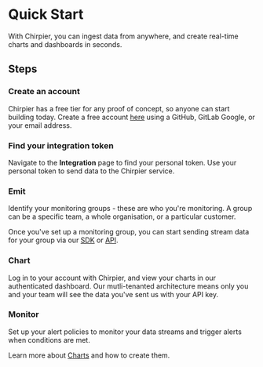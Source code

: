 
# Quick Start

With Chirpier, you can ingest data from anywhere, and create real-time charts and dashboards in seconds.

## Steps

<Steps>

### Create an account

Chirpier has a free tier for any proof of concept, so anyone can start building today. Create a free account [here](https://www.chirpier.co/auth)
using a GitHub, GitLab Google, or your email address.

### Find your integration token

Navigate to the **Integration** page to find your personal token.
Use your personal token to send data to the Chirpier service.

### Emit

Identify your monitoring groups - these are who you're monitoring. A group can be a specific team, a whole
organisation, or a particular customer.

Once you've set up a monitoring group, you can start sending stream data for your group via our [SDK](/docs/emit-data/sdk) or [API](/docs/emit-data/api).

### Chart

Log in to your account with Chirpier, and view your charts in our
authenticated dashboard. Our mutli-tenanted architecture means only
you and your team will see the data you&apos;ve sent us with your
API key.

### Monitor

Set up your alert policies to monitor your data streams and trigger alerts when conditions are met.

</Steps>

Learn more about [Charts](/docs/chart/charts) and how to create them.
